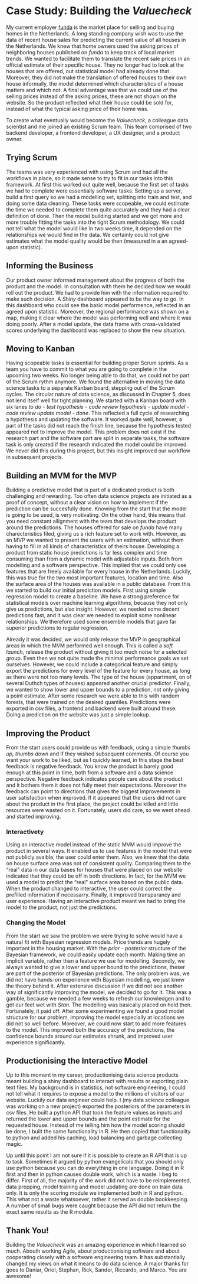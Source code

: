 # Case Study: Building the *Valuecheck*

My current employer [funda](https://www.funda.nl/) is the market place for selling and buying homes in the Netherlands.
A long standing company wish was to use the data of recent house sales for predicting the current value of all houses in the Netherlands.
We knew that home owners used the asking prices of neighboring houses published on *funda* to keep track of local market trends.
We wanted to facilitate them to translate the recent sale prices in an official estimate of their specific house.
They no longer had to look at the houses that are offered, out statistical model had already done that.
Moreover, they did not make the translation of offered houses to their own house informally, the model determined which characteristics of a house matters and which not.
A final advantage was that we could use of the selling prices instead of the asking prices, these are not shown on the website.
So the product reflected what their house could be sold for, instead of what the typical asking price of their home was.

To create what eventually would become the *Valuecheck*, a colleague data scientist and me joined an existing Scrum team.
This team comprised of two backend developer, a frontend developer, a UX designer, and a product owner. 

## Trying Scrum

The teams was very experienced with using Scrum and had all the workflows in place, so it made sense to try to fit in our tasks into this framework.
At first this worked out quite well, because the first set of tasks we had to complete were essentially software tasks.
Setting up a server, build a first query so we had a modelling set, splitting into train and test, and doing some data cleaning.
These tasks were scopeable, we could estimate the time we needed to complete them quite accurately and they had a clear definition of done.
Then the model building started and we got more and more trouble fitting the tasks into the tight Scrum methodology.
We could not tell what the model would like in two weeks time, it depended on the relationships we would find in the data.
We certainly could not give estimates what the model quality would be then (measured in a an agreed-upon statistic).

## Informing the Business

Our product owner informed management about the progress of both the product and the model.
In consultation with them he decided how we would roll out the product.
We had to provide him with the information required to make such decision.
A *Shiny* dashboard appeared to be the way to go.
In this dashboard who could see the basic model performence, reflected in an agreed upon statistic.
Moreover, the regional performance was shown on a map, making it clear where the model was performing well and where it was doing poorly.
After a model update, the data frame with cross-validated scores underlying the dashboard was replaced to show the new situation.

## Moving to Kanban

Having scopeable tasks is essential for building proper Scrum sprints.
As a team you have to commit to what you are going to complete in the upcoming two weeks.
No longer being able to do that, we could not be part of the Scrum rythm anymore.
We found the alternative in moving the data science tasks to a separate Kanban board, stepping out of the Scrum cycles.
The circular nature of data science, as discussed in Chapter 5, does not lend itself well for tight planning. 
We started with a Kanban board with six lanes *to do* - *test hypothesis* - *code review hypothesis* - *update model* - *code review update model* - *done*.
This reflected a full cycle of researching a hypothesis and updating the software. 
It worked quite well, however, a part of the tasks did not reach the finish line, because the hypothesis tested appeared not to improve the model.
This problem does not exist if the research part and the software part are split in separate tasks, the software task is only created if the research indicated the model could be improved. 
We never did this during this project, but this insight improved our workflow in subsequent projects.

## Building an MVM for the MVP

Building a predictive model that is part of a dedicated product is both challenging and rewarding.
Too often data science projects are initiated as a proof of concept, without a clear vision on how to implement if the prediction can be succesfully done. 
Knowing from the start that the model is going to be used, is very motivating.
On the other hand, this means that you need constant allignment with the team that develops the product around the predictions.
The houses offered for sale on *funda* have many charecteristics filed, giving us a rich feature set to work with.
However, as an MVP we wanted to present the users with an estimation, without them having to fill in all kinds of characteristics of theirs house.
Developing a product from static house predictions is far less complex and time consuming than from a dynamic model with adjustable inputs.
Both from modelling and a software perspective.
This implied that we could only use features that are freely available for every house in the Netherlands.
Luckily, this was true for the two most important features, location and time.
Also the surface area of the houses was available in a public database.
From this we started to build our initial prediction models.
First using simple regression model to create a baseline.
We have a strong preference for statistical models over machine learning algorithms, because they not only give us predictions, but also insight.
However, we needed some decent predictions fast, and it was clear we needed to exploit some nonlinear relationships.
We therefore used some ensemble models that gave far superior predictions to regular regression.

Already it was decided, we would only release the MVP in geographical areas in which the MVM performed well enough.
This is called a *soft launch*, release the product without giving it too much noise for a selected group.
Even then we not quite made the minimal performance goals we set ourselves. 
However, we could include a categorical feature and simply export the predictions for every level of the feature for every house, as long as there were not too many levels.
The type of the house (appartment, on of several Duthch types of houses) appeared another crucial predictor.
Finally, we wanted to show lower and upper bounds to a prediction, not only giving a point estimate.
After some research we were able to this with random forests, that were trained on the desired quantiles.
Predictions were exported in csv files, a frontend and backend were built around these.
Doing a prediction on the website was just a simple lookup.

## Improving the Product

From the start users could provide us with feedback, using a simple *thumbs up, thumbs down* and if they wished subsequent comments.
Of course you want your work to be liked, but as I quickly learned, in this stage the best feedback is negative feedback.
You know the product is barely good enough at this point in time, both from a software and a data science perspective.
Negative feedback indicates people care about the product and it bothers them it does not fully meet their expectations.
Moreover the feedback can point to directions that gives the biggest improvements in user satisfaction when improved.
If it appeared that the users did not care about the product in the first place, the project could be killed and little resources were wasted on it.
Fortunately, users did care, so we went ahead and started improving.

###  Interactivety

Using an interactive model instead of the static MVM would improve the product in several ways.
It enabled us to use features in the model that were not publicly avaible, the user could enter them.
Also, we knew that the data on house surface area was not of consistent quality.
Comparing them to the "real" data in our data bases for houses that were placed on our website indicated that they could be off in both directions.
In fact, for the MVM we used a model to predict the "real" surface area based on the public data.
When the product changed to interactive, the user could correct the prefilled information if necessarry. 
Finally, it improved transparancy and user experience. 
Having an interactive product meant we had to bring the model to the product, not just the predictions.

### Changing the Model

From the start we saw the problem we were trying to solve would have a natural fit with Bayesian regression models.
Price trends are hugely important in the housing market.
With the *prior - posterior* structure of the Bayesian framework, we could easily update each month.
Making time an implicit variable, rather than a feature we use for modelling.
Secondly, we always wanted to give a lower and upper bound to the predictions, theser are part of the posterior of Bayesian predictions.
The only problem was, we did not have hands-on experience with Bayesian modelling, we just knew the theory behind it.
After extensive discussion if we did not see another way of significantly improving the model, we decided to go for it.
This was a gamble, because we needed a few weeks to refresh our knowledgen and to get our feet wet with *Stan*.
The modelling was basically placed on hold then.
Fortunately, it paid off.
After some experimenting we found a good model structure for our problem, improving the model especially at locations we did not so well before.
Moreover, we could now start to add more features to the model.
This improved both the accuracy of the predictions, the confidence bounds around our estimates shrunk, and improved user experience significantly.

## Productionising the Interactive Model

Up to this moment in my career, productionising data science products meant building a shiny dashboard to interact with results or exporting plain text files.
My background is in statistics, not software engineering, I could not tell what it requires to expose a model to the millions of visitors of our website.
Luckily our data engineer could help.
I (my data science colleague was working on a new project) exported the posteriors of the parameters in csv files.
He built a python API that took the feature values as inputs and returned the lower and upper bounds and the point estimate for the requested house.
Instead of me telling him how the model scoring should be done, I built the same functionality in R.
He then copied that functionality to python and added his caching, load balancing and garbage collecting magic.

Up until this point I am not sure if it is possible to create an R API that is up to task.
Sometimes it argued by python evangelicals that you should only use python because you can do everything in one language.
Doing it in R first and then in python causes double work, which is a waste.
I beg to differ.
First of all, the majority of the work did not have to be reimplemented, data prepping, model training and model updating are done on train data only. 
It is only the scoring module we implemented both in R and python.
This what not a waste whatsoever, rather it served as double bookkeeping.
A number of small bugs were caught because the API did not return the exact same results as the R module.

## Thank You!

Building the *Valuecheck* was an amazing experience in which I learned so much. Abouth working Agile, about productionising software and about cooperating closely with a software engineering team. It has substantially changed my views on what it means to do data science. A major thanks for goes to Daniar, Oriol, Stephan, Rick, Sander, Riccardo, and Marco. You are awesome!
